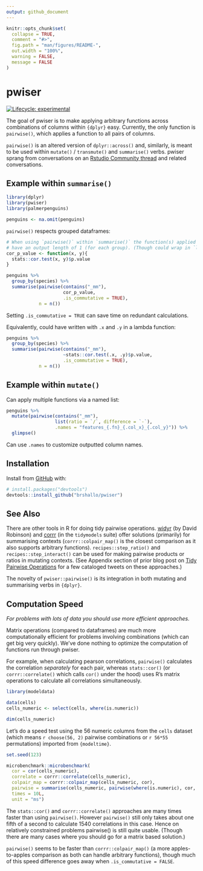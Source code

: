 ```yaml
---
output: github_document
---
```


<!-- README.md is generated from README.Rmd. Please edit that file -->

```r
knitr::opts_chunk$set(
  collapse = TRUE,
  comment = "#>",
  fig.path = "man/figures/README-",
  out.width = "100%",
  warning = FALSE,
  message = FALSE
)
```

# pwiser

<!-- badges: start -->
[![Lifecycle: experimental](https://img.shields.io/badge/lifecycle-experimental-orange.svg)](https://lifecycle.r-lib.org/articles/stages.html#experimental)
<!-- badges: end -->

The goal of pwiser is to make applying arbitrary functions across combinations of columns within `{dplyr}` easy. Currently, the only function is `pairwise()`, which applies a function to all pairs of columns.

`pairwise()` is an altered version of `dplyr::across()` and, similarly, is meant to be used within `mutate()` / `transmute()` and `summarise()` verbs. pwiser sprang from conversations on an [Rstudio Community thread](https://community.rstudio.com/t/pairwise-function-for-use-within-dplyr-mutate-and-dplyr-summarise/94684) and related conversations.

## Example within `summarise()`

```r
library(dplyr)
library(pwiser)
library(palmerpenguins)

penguins <- na.omit(penguins)
```

`pairwise()` respects grouped dataframes:
```r
# When using `pairwise()` within `summarise()` the function(s) applied should
# have an output length of 1 (for each group). (Though could wrap in `list()` to make a list column output.)
cor_p_value <- function(x, y){
  stats::cor.test(x, y)$p.value
}

penguins %>% 
  group_by(species) %>% 
  summarise(pairwise(contains("_mm"), 
                     cor_p_value, 
                     .is_commutative = TRUE),
            n = n())
```

Setting `.is_commutative = TRUE` can save time on redundant calculations. 

Equivalently, could have written with `.x` and `.y` in a lambda function:
```r
penguins %>% 
  group_by(species) %>% 
  summarise(pairwise(contains("_mm"), 
                     ~stats::cor.test(.x, .y)$p.value, 
                     .is_commutative = TRUE),
            n = n())
```


<!-- You'll still need to render `README.Rmd` regularly, to keep `README.md` up-to-date. `devtools::build_readme()` is handy for this. You could also use GitHub Actions to re-render `README.Rmd` every time you push. An example workflow can be found here: <https://github.com/r-lib/actions/tree/master/examples>. -->

## Example within `mutate()`

Can apply multiple functions via a named list:
```r
penguins %>% 
  mutate(pairwise(contains("_mm"), 
                  list(ratio = `/`, difference = `-`),
                  .names = "features_{.fn}_{.col_x}_{.col_y}")) %>% 
  glimpse()
```

Can use `.names` to customize outputted column names.

## Installation

Install from [GitHub](https://github.com/) with:

``` r
# install.packages("devtools")
devtools::install_github("brshallo/pwiser")
```

## See Also

There are other tools in R for doing tidy pairwise operations. [widyr](https://github.com/dgrtwo/widyr) (by David Robinson) and [corrr](https://github.com/tidymodels/corrr) (in the `tidymodels` suite) offer solutions (primarily) for summarising contexts (`corrr::colpair_map()` is the closest comparison as it also supports arbitrary functions). `recipes::step_ratio()` and `recipes::step_interact()` can be used for making pairwise products or ratios in mutating contexts. (See Appendix section of prior blog post on [Tidy Pairwise Operations](https://www.bryanshalloway.com/2020/06/03/tidy-2-way-column-combinations/#tweets) for a few cataloged tweets on these approaches.)

The novelty of `pwiser::pairwise()` is its integration in both mutating and summarising verbs in `{dplyr}`.

## Computation Speed

*For problems with lots of data you should use more efficient approaches.*

Matrix operations (compared to dataframes) are much more computationally efficient for problems involving combinations (which can get big very quickly). We've done nothing to optimize the computation of functions run through pwiser. 

For example, when calculating pearson correlations, `pairwise()` calculates the correlation *separately* for each pair, whereas `stats::cor()` (or `corrr::correlate()` which calls `cor()` under the hood) uses R's matrix operations to calculate all correlations simultaneously.

```r
library(modeldata)

data(cells)
cells_numeric <- select(cells, where(is.numeric))

dim(cells_numeric)
```

Let's do a speed test using the 56 numeric columns from the `cells` dataset (which means `r choose(56, 2)` pairwise combinations or `r 56*55` permutations) imported from `{modeltime}`.

```r
set.seed(123)

microbenchmark::microbenchmark(
  cor = cor(cells_numeric),
  correlate = corrr::correlate(cells_numeric),
  colpair_map = corrr::colpair_map(cells_numeric, cor),
  pairwise = summarise(cells_numeric, pairwise(where(is.numeric), cor, .is_commutative = TRUE)),
  times = 10L,
  unit = "ms")
```

The `stats::cor()` and `corrr::correlate()` approaches are many times faster than using `pairwise()`. However `pairwise()` still only takes about one fifth of a second to calculate 1540 correlations in this case. Hence on relatively constrained problems pairwise() is still quite usable. (Though there are many cases where you should go for a matrix based solution.)

`pairwise()` seems to be faster than `corrr::colpair_map()` (a more apples-to-apples comparison as both can handle arbitrary functions), though much of this speed difference goes away when `.is_commutative = FALSE`.
